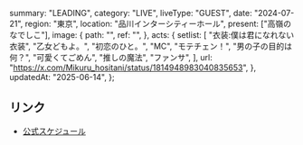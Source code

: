   summary: "LEADING",
  category: "LIVE",
  liveType: "GUEST",
  date: "2024-07-21",
  region: "東京",
  location: "品川インターシティーホール",
  present: ["高嶺のなでしこ"],
  image: {
    path: "",
    ref: "",
  },
  acts: {
    setlist: [
      "衣装:僕は君になれない衣装",
      "乙女どもよ。",
      "初恋のひと。",
      "MC",
      "モテチェン！",
      "男の子の目的は何？",
      "可愛くてごめん",
      "推しの魔法",
      "ファンサ",
    ],
    url: "https://x.com/Mikuru_hositani/status/1814948983040835653",
  },
  updatedAt: "2025-06-14",
};

## リンク

- [公式スケジュール](https://takanenonadeshiko.jp/?p=2214)
